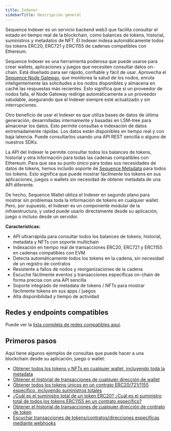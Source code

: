 ```yaml
---
title: Indexer
sidebarTitle: Descripción general
---
```


Sequence Indexer es un servicio backend web3 que facilita consultar el estado en tiempo real de la blockchain, como balances de tokens, historial, suministros y metadatos de NFT. El Indexer indexa automáticamente todos los tokens ERC20, ERC721 y ERC1155 de cadenas compatibles con Ethereum.

Sequence Indexer es una herramienta poderosa que puede usarse para crear wallets, aplicaciones y juegos que necesiten consultar datos on-chain. Está diseñado para ser rápido, confiable y fácil de usar. Aprovecha el [Sequence Node Gateway](/api-references/node-gateway), que monitorea la salud de los nodos, enruta inteligentemente las solicitudes a los nodos disponibles y almacena en caché las respuestas más recientes. Esto significa que si un proveedor de nodos falla, el Node Gateway redirige automáticamente a un proveedor saludable, asegurando que el Indexer siempre esté actualizado y sin interrupciones.

Otro beneficio de usar el Indexer es que utiliza bases de datos de última generación, desarrolladas internamente y basadas en LSM-tree para almacenar los datos. Esto permite consultas e indexación de datos extremadamente rápidas. Los datos están disponibles en tiempo real y con baja latencia. Puede consultarlos usando una API REST sencilla o alguno de nuestros SDKs.

La API del Indexer le permite consultar todos los balances de tokens, historial y otra información para todas las cadenas compatibles con Ethereum. Para que sea su punto único para todas sus necesidades de datos de tokens, hemos incluido soporte de [Sequence Metadata](/api-references/metadata/overview) para todos los tokens. Esto significa que puede mostrar fácilmente los tokens en sus aplicaciones, juegos o wallets sin necesidad de obtener metadata de una API diferente.

De hecho, Sequence Wallet utiliza el Indexer en segundo plano para mostrar sin problemas toda la información de tokens en cualquier wallet. Pero, por supuesto, el Indexer es un componente modular de la infraestructura, y usted puede usarlo directamente desde su aplicación, juego o incluso desde un servidor.

**Características:**
- API ultrarrápida para consultar todos los balances de tokens, historial, metadata y NFTs con soporte multichain
- Indexación en tiempo real de transacciones ERC20, ERC721 y ERC1155 en cadenas compatibles con EVM
- Detecta automáticamente todos los tokens en la cadena, sin necesidad de un registro de contratos
- Resistente a fallos de nodos y reorganizaciones de la cadena
- Escuche fácilmente eventos y transacciones específicas on-chain de forma precisa con una API sencilla
- Soporte integrado de metadata de tokens / NFTs para mostrar fácilmente tokens en sus apps / juegos
- Alta disponibilidad y tiempo de actividad

## Redes y endpoints compatibles
Puede ver la [lista completa de redes compatibles aquí](https://status.sequence.info).

## Primeros pasos
Aquí tiene algunos ejemplos de consultas que puede hacer a una blockchain desde su aplicación, juego o wallet:
- [Obtener todos los tokens y NFTs en cualquier wallet, incluyendo toda la metadata](/api-references/indexer/examples/fetch-tokens)
- [Obtener el historial de transacciones de cualquier dirección de wallet](/api-references/indexer/examples/transaction-history)
- [Obtener todos los tokens únicos en un contrato ERC20/721/1155 específico, incluyendo suministros totales](/api-references/indexer/examples/unique-tokens)
- [¿Cuál es el suministro total de un token ERC20? ¿Cuál es el suministro total de todos los tokens ERC1155 en un contrato específico?](/api-references/indexer/examples/unique-tokens)
- [Obtener el historial de transacciones de cualquier dirección de contrato de token](/api-references/indexer/examples/transation-history-token-contract)
- [Escuchar transacciones de tokens/contratos/direcciones específicas mediante webhooks](/api-references/indexer/examples/webhook-listener)